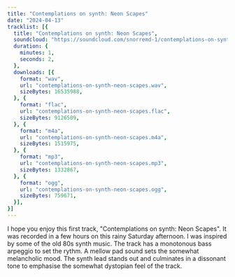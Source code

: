 ```yaml
---
title: "Contemplations on synth: Neon Scapes"
date: "2024-04-13"
tracklist: [{
  title: "Contemplations on synth: Neon Scapes",
  soundcloud: "https://soundcloud.com/snorremd-1/contemplations-on-synth-neon-scapes",
  duration: {
    minutes: 1,
    seconds: 2,
  },
  downloads: [{
    format: "wav",
    url: "contemplations-on-synth-neon-scapes.wav",
    sizeBytes: 16535988,
  }, {
    format: "flac",
    url: "contemplations-on-synth-neon-scapes.flac",
    sizeBytes: 9126509,
  }, {
    format: "m4a",
    url: "contemplations-on-synth-neon-scapes.m4a",
    sizeBytes: 1515975,
  }, {
    format: "mp3",
    url: "contemplations-on-synth-neon-scapes.mp3",
    sizeBytes: 1332867,
  }, {
    format: "ogg",
    url: "contemplations-on-synth-neon-scapes.ogg",
    sizeBytes: 759671,
  }],
}]
---
```


I hope you enjoy this first track, "Contemplations on synth: Neon Scapes".
It was recorded in a few hours on this rainy Saturday afternoon.
I was inspired by some of the old 80s synth music.
The track has a monotonous bass arpeggio to set the rythm.
A mellow pad sound sets the somewhat melancholic mood.
The synth lead stands out and culminates in a dissonant tone to emphasise the somewhat dystopian feel of the track.